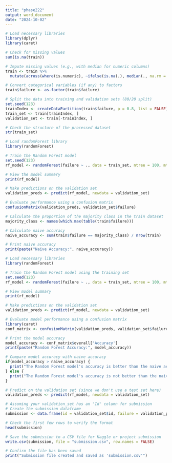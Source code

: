 ---
title: "phase222"
output: word_document
date: "2024-10-02"
---

```{r}
# Load necessary libraries
library(dplyr)
library(caret)

# Check for missing values
sum(is.na(train))

# Impute missing values (e.g., with median for numeric columns)
train <- train %>%
  mutate(across(where(is.numeric), ~ifelse(is.na(.), median(., na.rm = TRUE), .)))

# Convert categorical variables (if any) to factors
train$failure <- as.factor(train$failure)

# Split the data into training and validation sets (80/20 split)
set.seed(123)
trainIndex <- createDataPartition(train$failure, p = 0.8, list = FALSE)
train_set <- train[trainIndex, ]
validation_set <- train[-trainIndex, ]

# Check the structure of the processed dataset
str(train_set)

```
```{r}
# Load randomForest library
library(randomForest)

# Train the Random Forest model
set.seed(123)
rf_model <- randomForest(failure ~ ., data = train_set, ntree = 100, mtry = 2, importance = TRUE)

# View the model summary
print(rf_model)

```
```{r}
# Make predictions on the validation set
validation_preds <- predict(rf_model, newdata = validation_set)

# Evaluate performance using a confusion matrix
confusionMatrix(validation_preds, validation_set$failure)

```
```{r}
# Calculate the proportion of the majority class in the train dataset
majority_class <- names(which.max(table(train$failure)))

# Calculate naive accuracy
naive_accuracy <- sum(train$failure == majority_class) / nrow(train)

# Print naive accuracy
print(paste("Naive Accuracy:", naive_accuracy))


```
```{r}
# Load necessary libraries
library(randomForest)

# Train the Random Forest model using the training set
set.seed(123)
rf_model <- randomForest(failure ~ ., data = train_set, ntree = 100, mtry = 2, importance = TRUE)

# View model summary
print(rf_model)

```
```{r}
# Make predictions on the validation set
validation_preds <- predict(rf_model, newdata = validation_set)

# Evaluate model performance using a confusion matrix
library(caret)
conf_matrix <- confusionMatrix(validation_preds, validation_set$failure)

# Print the model accuracy
model_accuracy <- conf_matrix$overall['Accuracy']
print(paste("Random Forest Accuracy:", model_accuracy))

```
```{r}
# Compare model accuracy with naive accuracy
if(model_accuracy > naive_accuracy) {
  print("The Random Forest model's accuracy is better than the naive accuracy.")
} else {
  print("The Random Forest model's accuracy is not better than the naive accuracy.")
}

```
```{r}
# Predict on the validation set (since we don't use a test set here)
validation_preds <- predict(rf_model, newdata = validation_set)

# Assuming your validation_set has an 'Id' column for submission
# Create the submission dataframe
submission <- data.frame(id = validation_set$id, failure = validation_preds)

# Check the first few rows to verify the format
head(submission)

# Save the submission to a CSV file for Kaggle or project submission
write.csv(submission, file = "submission.csv", row.names = FALSE)

# Confirm the file has been saved
print("Submission file created and saved as 'submission.csv'")

```

